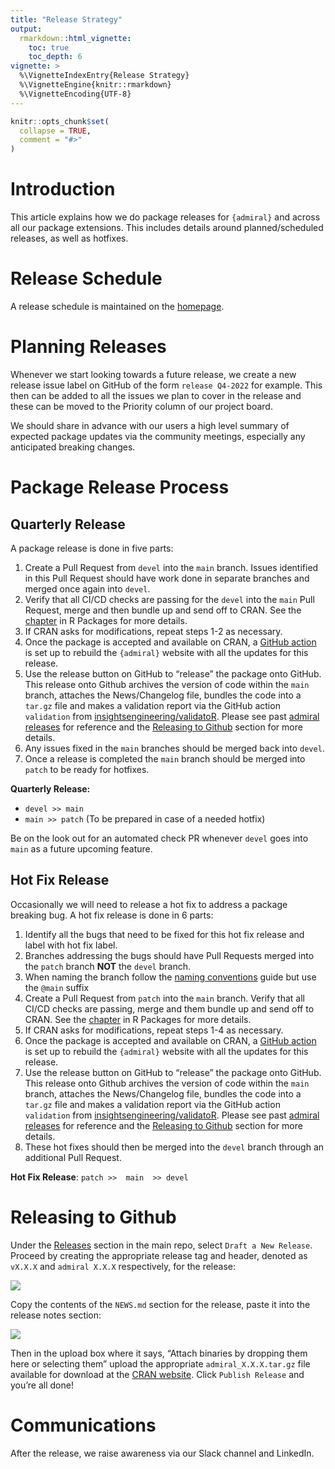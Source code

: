 ```yaml
---
title: "Release Strategy"
output: 
  rmarkdown::html_vignette:
    toc: true
    toc_depth: 6
vignette: >
  %\VignetteIndexEntry{Release Strategy}
  %\VignetteEngine{knitr::rmarkdown}
  %\VignetteEncoding{UTF-8}
---
```


```r
knitr::opts_chunk$set(
  collapse = TRUE,
  comment = "#>"
)
```

# Introduction

This article explains how we do package releases for `{admiral}` and across all our
package extensions. This includes details around planned/scheduled releases, as well
as hotfixes.

# Release Schedule

A release schedule is maintained on the [homepage](https://pharmaverse.github.io/admiral/#release-schedule).

# Planning Releases

Whenever we start looking towards a future release, we create a new release issue
label on GitHub of the form `release Q4-2022` for example. This then can be added
to all the issues we plan to cover in the release and these can be moved to the
Priority column of our project board.

We should share in advance with our users a high level summary of expected package
updates via the community meetings, especially any anticipated breaking changes.

# Package Release Process

## Quarterly Release

A package release is done in five parts:

1) Create a Pull Request from `devel` into the `main` branch.  Issues identified in this Pull Request should have work done in separate branches and merged once again into `devel`.
1) Verify that all CI/CD checks are passing for the `devel` into the `main` Pull Request, merge and then bundle up and send off to CRAN. See the [chapter](https://r-pkgs.org/release.html#decide-the-release-type) in R Packages for more details.
1) If CRAN asks for modifications, repeat steps 1-2 as necessary.
1) Once the package is accepted and available on CRAN, a [GitHub action](https://github.com/pharmaverse/admiral/actions/workflows/pages/pages-build-deployment) is set up to rebuild the `{admiral}` website with all the updates for this release.
1) Use the release button on GitHub to "release" the package onto GitHub.  This release onto Github archives the version of code within the `main` branch, attaches the News/Changelog file, bundles the code into a `tar.gz` file and makes a validation report via the GitHub action `validation` from [insightsengineering/validatoR](https://github.com/insightsengineering/thevalidatoR).  Please see past [admiral releases](https://github.com/pharmaverse/admiral/releases) for reference and the [Releasing to Github](release_strategy.html#releasing-to-github) section for more details.
1) Any issues fixed in the `main` branches should be merged back into `devel`. 
1) Once a release is completed the `main` branch should be merged into `patch` to be ready for hotfixes.

**Quarterly Release:**  

* `devel >> main` 
* `main >> patch` (To be prepared in case of a needed hotfix)

Be on the look out for an automated check PR whenever `devel` goes into `main` as a future upcoming feature.

## Hot Fix Release

Occasionally we will need to release a hot fix to address a package breaking bug.  A hot fix release is done in 6 parts:

1) Identify all the bugs that need to be fixed for this hot fix release and label with hot fix label.
1) Branches addressing the bugs should have Pull Requests merged into the `patch` branch **NOT** the `devel` branch.
1) When naming the branch follow the [naming conventions](git_usage.html#implementing-an-issue) guide but use the `@main` suffix 
1) Create a Pull Request from `patch` into the `main` branch.  Verify that all CI/CD checks are passing, merge and them bundle up and send off to CRAN. See the [chapter](https://r-pkgs.org/release.html#decide-the-release-type) in R Packages for more details.
1) If CRAN asks for modifications, repeat steps 1-4 as necessary.
1) Once the package is accepted and available on CRAN, a [GitHub action](https://github.com/pharmaverse/admiral/actions/workflows/pages/pages-build-deployment) is set up to rebuild the `{admiral}` website with all the updates for this release.
1) Use the release button on GitHub to "release" the package onto GitHub.  This release onto Github archives the version of code within the `main` branch, attaches the News/Changelog file, bundles the code into a `tar.gz` file and makes a validation report via the GitHub action `validation` from [insightsengineering/validatoR](https://github.com/insightsengineering/thevalidatoR).  Please see past [admiral releases](https://github.com/pharmaverse/admiral/releases) for reference and the [Releasing to Github](release_strategy.html#releasing-to-github) section for more details.
1) These hot fixes should then be merged into the `devel` branch through an additional Pull Request.  

**Hot Fix Release**: `patch >>  main  >> devel`

# Releasing to Github
Under the [Releases](https://github.com/pharmaverse/admiral/releases) section in the main repo, select `Draft a New Release`. Proceed by creating the appropriate release tag and header, denoted as `vX.X.X` and `admiral X.X.X` respectively, for the release:

![](https://user-images.githubusercontent.com/43018762/228875673-5b6daa64-1909-47c9-bd61-69b810c2f742.png)

Copy the contents of the `NEWS.md` section for the release, paste it into the release notes section:

![](https://user-images.githubusercontent.com/43018762/228875743-d17729fe-9b38-432a-9bb0-5fdc157ec231.png)

Then in the upload box where it says, "Attach binaries by dropping them here or selecting them" upload the appropriate `admiral_X.X.X.tar.gz` file available for download at the  [CRAN website](https://cran.r-project.org/web/packages/admiral/index.html). Click `Publish Release` and you're all done!

# Communications

After the release, we raise awareness via our Slack channel and LinkedIn.
